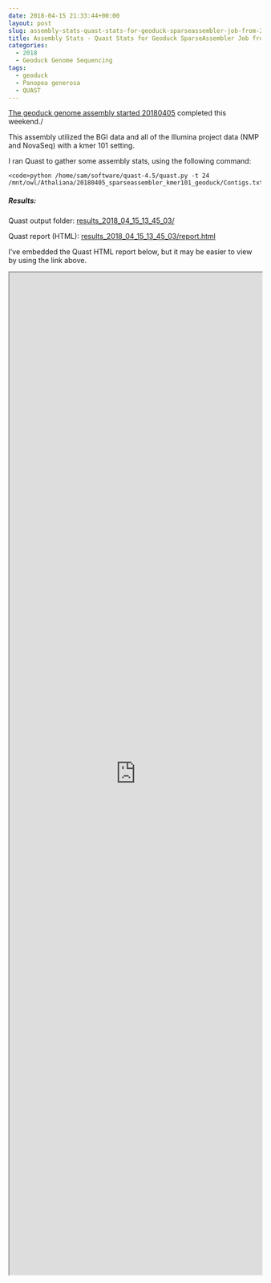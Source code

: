 ```yaml
---
date: 2018-04-15 21:33:44+00:00
layout: post
slug: assembly-stats-quast-stats-for-geoduck-sparseassembler-job-from-20180405
title: Assembly Stats - Quast Stats for Geoduck SparseAssembler Job from 20180405
categories:
  - 2018
  - Geoduck Genome Sequencing
tags:
  - geoduck
  - Panopea generosa
  - QUAST
---
```


[The geoduck genome assembly started 20180405](https://robertslab.github.io/sams-notebook/posts/2018/2018-04-05-genome-assembly-sparseassembler-geoduck-genomic-data-kmer101.html) completed this weekend./

This assembly utilized the BGI data and all of the Illumina project data (NMP and NovaSeq) with a kmer 101 setting.

I ran Quast to gather some assembly stats, using the following command:


    
    <code>python /home/sam/software/quast-4.5/quast.py -t 24 /mnt/owl/Athaliana/20180405_sparseassembler_kmer101_geoduck/Contigs.txt</code>





##### Results:



Quast output folder: [results_2018_04_15_13_45_03/](https://owl.fish.washington.edu/Athaliana/quast_results/results_2018_04_15_13_45_03/)

Quast report (HTML): [results_2018_04_15_13_45_03/report.html](https://owl.fish.washington.edu/Athaliana/quast_results/results_2018_04_15_13_45_03/report.html)

I've embedded the Quast HTML report below, but it may be easier to view by using the link above.

<iframe src="https://owl.fish.washington.edu/Athaliana/quast_results/results_2018_04_15_13_45_03/report.html" width="100%" height="2000" scrolling="yes"></iframe>
